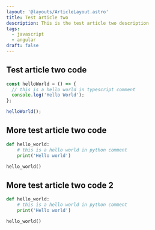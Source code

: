 ```yaml
---
layout: '@layouts/ArticleLayout.astro'
title: Test article two
description: This is the test article two description
tags:
  - javascript
  - angular
draft: false
---
```


## Test article two code

```ts
const helloWorld = () => {
  // this is a hello world in typescript comment
  console.log('Hello World');
};

helloWorld();
```

## More test article two code

```py
def hello_world:
    # this is a hello world in python comment
    print('Hello world')

hello_world()
```

## More test article two code 2

```py
def hello_world:
    # this is a hello world in python comment
    print('Hello world')

hello_world()
```
